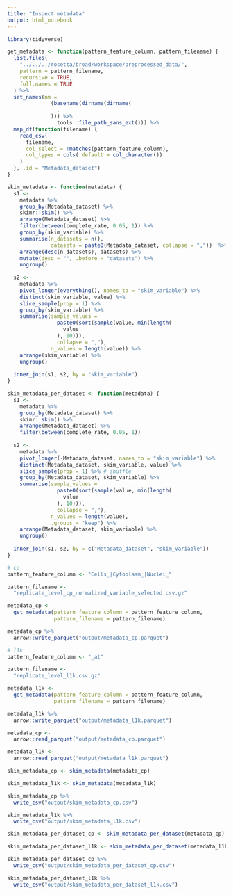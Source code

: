 ```yaml
---
title: "Inspect metadata"
output: html_notebook
---
```


```r
library(tidyverse)
```

```r
get_metadata <- function(pattern_feature_column, pattern_filename) {
  list.files(
    "../../../rosetta/broad/workspace/preprocessed_data/",
    pattern = pattern_filename,
    recursive = TRUE,
    full.names = TRUE
  ) %>%
  set_names(nm =
              (basename(dirname(dirname(
                .
              ))) %>%
                tools::file_path_sans_ext())) %>%
  map_df(function(filename) {
    read_csv(
      filename,
      col_select = !matches(pattern_feature_column),
      col_types = cols(.default = col_character())
    )
  }, .id = "Metadata_dataset")   
}

```



```r
skim_metadata <- function(metadata) {
  s1 <- 
    metadata %>%
    group_by(Metadata_dataset) %>%
    skimr::skim() %>%
    arrange(Metadata_dataset) %>%
    filter(between(complete_rate, 0.05, 1)) %>%
    group_by(skim_variable) %>%
    summarise(n_datasets = n(),
              datasets = paste0(Metadata_dataset, collapse = ","))  %>%
    arrange(desc(n_datasets), datasets) %>%
    mutate(desc = "", .before = "datasets") %>%
    ungroup()
  
  s2 <-
    metadata %>%
    pivot_longer(everything(), names_to = "skim_variable") %>%
    distinct(skim_variable, value) %>%
    slice_sample(prop = 1) %>%
    group_by(skim_variable) %>%
    summarise(sample_values =
                paste0(sort(sample(value, min(length(
                  value
                ), 10))),
                collapse = ","),
              n_values = length(value)) %>%
    arrange(skim_variable) %>%
    ungroup()
  
  inner_join(s1, s2, by = "skim_variable")
}
```

```r
skim_metadata_per_dataset <- function(metadata) {
  s1 <- 
    metadata %>%
    group_by(Metadata_dataset) %>%
    skimr::skim() %>%
    arrange(Metadata_dataset) %>%
    filter(between(complete_rate, 0.05, 1))
  
  s2 <-
    metadata %>%
    pivot_longer(-Metadata_dataset, names_to = "skim_variable") %>%
    distinct(Metadata_dataset, skim_variable, value) %>%
    slice_sample(prop = 1) %>% # shuffle
    group_by(Metadata_dataset, skim_variable) %>%
    summarise(sample_values =
                paste0(sort(sample(value, min(length(
                  value
                ), 10))),
                collapse = ","),
              n_values = length(value),
              .groups = "keep") %>%
    arrange(Metadata_dataset, skim_variable) %>%
    ungroup()
  
  inner_join(s1, s2, by = c("Metadata_dataset", "skim_variable"))
}
```

```r
# cp
pattern_feature_column <- "Cells_|Cytoplasm_|Nuclei_"

pattern_filename <-
  "replicate_level_cp_normalized_variable_selected.csv.gz"

metadata_cp <-
  get_metadata(pattern_feature_column = pattern_feature_column,
               pattern_filename = pattern_filename)

metadata_cp %>% 
  arrow::write_parquet("output/metadata_cp.parquet")

# l1k
pattern_feature_column <- "_at"

pattern_filename <-
  "replicate_level_l1k.csv.gz"

metadata_l1k <-
  get_metadata(pattern_feature_column = pattern_feature_column,
               pattern_filename = pattern_filename)

metadata_l1k %>% 
  arrow::write_parquet("output/metadata_l1k.parquet")
```


```r
metadata_cp <- 
  arrow::read_parquet("output/metadata_cp.parquet")

metadata_l1k <- 
  arrow::read_parquet("output/metadata_l1k.parquet")
```


```r
skim_metadata_cp <- skim_metadata(metadata_cp)

skim_metadata_l1k <- skim_metadata(metadata_l1k)
```

```r
skim_metadata_cp %>%
  write_csv("output/skim_metadata_cp.csv")

skim_metadata_l1k %>%
  write_csv("output/skim_metadata_l1k.csv")
```

```r
skim_metadata_per_dataset_cp <- skim_metadata_per_dataset(metadata_cp)

skim_metadata_per_dataset_l1k <- skim_metadata_per_dataset(metadata_l1k)
```

```r
skim_metadata_per_dataset_cp %>%
  write_csv("output/skim_metadata_per_dataset_cp.csv")

skim_metadata_per_dataset_l1k %>%
  write_csv("output/skim_metadata_per_dataset_l1k.csv")
```

